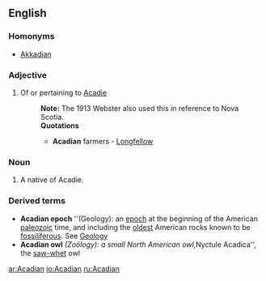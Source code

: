 ==English==

===Homonyms===
*[[Akkadian]]

===Adjective===
{{en-adj}}

# Of or pertaining to [[Acadie]]
#:'''Note:''' The 1913 Webster also used this in reference to Nova Scotia.
#:'''Quotations'''
#:*'''Acadian''' farmers - [[Longfellow]]

===Noun===
{{en-noun}}

# A native of Acadie.

===Derived terms===
*'''Acadian epoch''' ''(Geology): an [[epoch]] at the beginning of the American [[paleozoic]] time, and including the [[oldest]] American rocks known to be [[fossiliferous]]. See [[Geology]]
*'''Acadian owl''' ''(Zoölogy): a small North American owl, ''Nyctule Acadica'', the [[saw-whet]] owl

[[ar:Acadian]]
[[io:Acadian]]
[[ru:Acadian]]